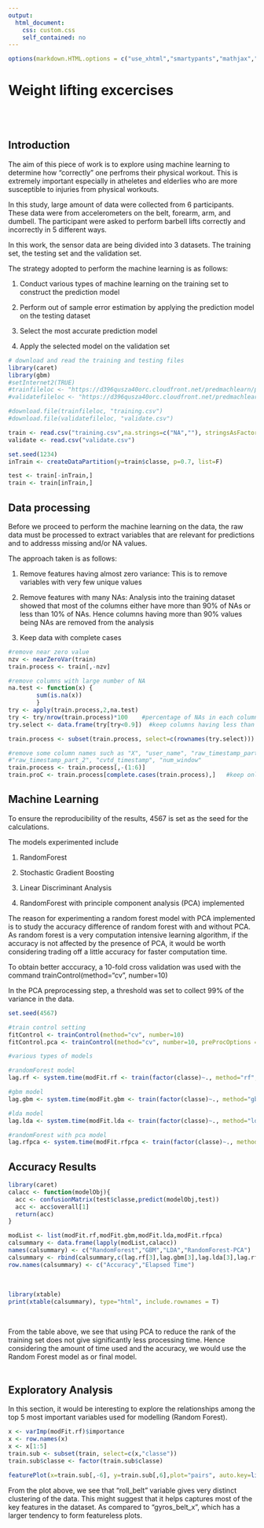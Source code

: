 ```yaml
---
output:
  html_document:
    css: custom.css
    self_contained: no
---
```

```r
options(markdown.HTML.options = c("use_xhtml","smartypants","mathjax","highlight_code"))
```

# Weight lifting excercises
</BR>
</BR>

## Introduction ##

The aim of this piece of work is to explore using machine learning to determine how "correctly" one perfroms their physical workout. This is extremely important especially in atheletes and elderlies who are more susceptible to injuries from physical workouts.

In this study, large amount of data were collected from 6 participants. These data were from accelerometers on the belt, forearm, arm, and dumbell. The participant were asked to perform barbell lifts correctly and incorrectly in 5 different ways.

In this work, the sensor data are being divided into 3 datasets. The training set, the testing set and the validation set. 

The strategy adopted to perform the machine learning is as follows:

1. Conduct various types of machine learning on the training set to construct the prediction model

2. Perform out of sample error estimation by applying the prediction model on the testing dataset

3. Select the most accurate prediction model

4. Apply the selected model on the validation set


```r

# download and read the training and testing files
library(caret)
library(gbm)
#setInternet2(TRUE)
#trainfileloc <- "https://d396qusza40orc.cloudfront.net/predmachlearn/pml-training.csv"
#validatefileloc <- "https://d396qusza40orc.cloudfront.net/predmachlearn/pml-testing.csv"

#download.file(trainfileloc, "training.csv")
#download.file(validatefileloc, "validate.csv")

train <- read.csv("training.csv",na.strings=c("NA",""), stringsAsFactors=F)
validate <- read.csv("validate.csv")

set.seed(1234)
inTrain <- createDataPartition(y=train$classe, p=0.7, list=F)

test <- train[-inTrain,]
train <- train[inTrain,]
```

## Data processing ##
Before we proceed to perform the machine learning on the data, the raw data must be processed to extract variables that are relevant for predictions and to addresss missing and/or NA values.

The approach taken is as follows:

1. Remove features having almost zero variance: This is to remove variables with very few unique values

2. Remove features with many NAs: Analysis into the training dataset showed that most of the columns either have more than 90% of NAs or less than 10% of NAs. Hence columns having more than 90% values being NAs are removed from the analysis

3. Keep data with complete cases

```r

#remove near zero value
nzv <- nearZeroVar(train)
train.process <- train[,-nzv]

#remove columns with large number of NA
na.test <- function(x) {
        sum(is.na(x))
        }
try <- apply(train.process,2,na.test)
try <- try/nrow(train.process)*100    #percentage of NAs in each column
try.select <- data.frame(try[try<0.9])  #keep columns having less than 90% of NA values, ie more         than 90% of enerties are NA, we discard the column

train.process <- subset(train.process, select=c(rownames(try.select)))

#remove some column names such as "X", "user_name", "raw_timestamp_part_1", 
#"raw_timestamp_part_2", "cvtd_timestamp", "num_window" 
train.process <- train.process[,-(1:6)]
train.proC <- train.process[complete.cases(train.process),]   #keep only completecase enteries

```

## Machine Learning ##

To ensure the reproducibility of the results, 4567 is set as the seed for the calculations.

The models experimented include

1. RandomForest

2. Stochastic Gradient Boosting

3. Linear Discriminant Analysis

4. RandomForest with principle component analysis (PCA) implemented

The reason for experimenting a random forest model with PCA implemented is to study the accuracy difference of random forest with and without PCA. As random forest is a very computation intensive learning algorithm, if the accuracy is not affected by the presence of PCA, it would be worth considering trading off a little accuracy for faster computation time.

To obtain better acccuracy, a 10-fold cross validation was used with the command 
  trainControl(method="cv", number=10)

In the PCA preprocessing step, a threshold was set to collect 99% of the variance in the data.


```r
set.seed(4567)

#train control setting
fitControl <- trainControl(method="cv", number=10)
fitControl.pca <- trainControl(method="cv", number=10, preProcOptions = list(thresh = 0.99, ICAcomp = 3, k = 5))

#various types of models

#randomForest model
lag.rf <- system.time(modFit.rf <- train(factor(classe)~., method="rf", trControl = fitControl, data=train.proC))  

#gbm model
lag.gbm <- system.time(modFit.gbm <- train(factor(classe)~., method="gbm", trControl=fitControl, data=train.proC, verbose=F))

#lda model
lag.lda <- system.time(modFit.lda <- train(factor(classe)~., method="lda", trControl=fitControl, data=train.proC))

#randomForest with pca model
lag.rfpca <- system.time(modFit.rfpca <- train(factor(classe)~., method="rf", trControl = fitControl.pca, preProcess = "pca", data=train.proC))

```

## Accuracy Results ##

```r
library(caret)
calacc <- function(modelObj){
  acc <- confusionMatrix(test$classe,predict(modelObj,test))
  acc <- acc$overall[1]
  return(acc)
}

modList <- list(modFit.rf,modFit.gbm,modFit.lda,modFit.rfpca)
calsummary <- data.frame(lapply(modList,calacc))
names(calsummary) <- c("RandomForest","GBM","LDA","RandomForest-PCA")
calsummary <- rbind(calsummary,c(lag.rf[3],lag.gbm[3],lag.lda[3],lag.rfpca[3]))
row.names(calsummary) <- c("Accuracy","Elapsed Time")
```

</BR>

```r
library(xtable)
print(xtable(calsummary), type="html", include.rownames = T)

```

</BR>

From the table above, we see that using PCA to reduce the rank of the training set does not give significantly less processing time. Hence considering the amount of time used and the accuracy, we would use the Random Forest model as or final model. 
</BR>
</BR>

## Exploratory Analysis ##

In this section, it would be interesting to explore the relationships among the top 5 most important variables used for modelling (Random Forest).

```r
x <- varImp(modFit.rf)$importance
x <- row.names(x)
x <- x[1:5]
train.sub <- subset(train, select=c(x,"classe"))
train.sub$classe <- factor(train.sub$classe)

featurePlot(x=train.sub[,-6], y=train.sub[,6],plot="pairs", auto.key=list(columns=5))
```

From the plot above, we see that "roll_belt" variable gives very distinct clustering of the data. This might suggest that it helps captures most of the key features in the dataset. As compared to "gyros_belt_x", which has a larger tendency to form featureless plots.